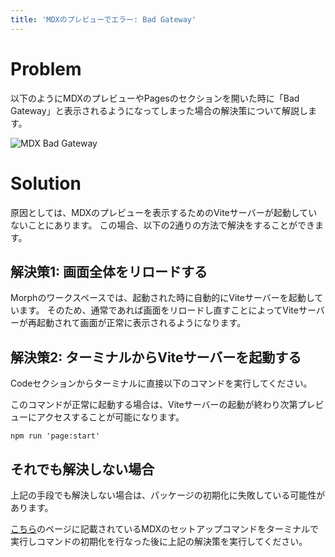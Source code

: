 ```yaml
---
title: 'MDXのプレビューでエラー: Bad Gateway'
---
```


# Problem

以下のようにMDXのプレビューやPagesのセクションを開いた時に「Bad Gateway」と表示されるようになってしまった場合の解決策について解説します。

<img
    src="/assets/images/troubleshooting/mdx-bad-gateway.png"
    alt="MDX Bad Gateway"
/>

# Solution

原因としては、MDXのプレビューを表示するためのViteサーバーが起動していないことにあります。
この場合、以下の2通りの方法で解決をすることができます。

## 解決策1: 画面全体をリロードする

Morphのワークスペースでは、起動された時に自動的にViteサーバーを起動しています。
そのため、通常であれば画面をリロードし直すことによってViteサーバーが再起動されて画面が正常に表示されるようになります。

## 解決策2: ターミナルからViteサーバーを起動する

Codeセクションからターミナルに直接以下のコマンドを実行してください。

このコマンドが正常に起動する場合は、Viteサーバーの起動が終わり次第プレビューにアクセスすることが可能になります。

```shell
npm run 'page:start'
```

## それでも解決しない場合

上記の手段でも解決しない場合は、パッケージの初期化に失敗している可能性があります。

[こちら](/data-application/ja/mdx-setup)のページに記載されているMDXのセットアップコマンドをターミナルで実行しコマンドの初期化を行なった後に上記の解決策を実行してください。